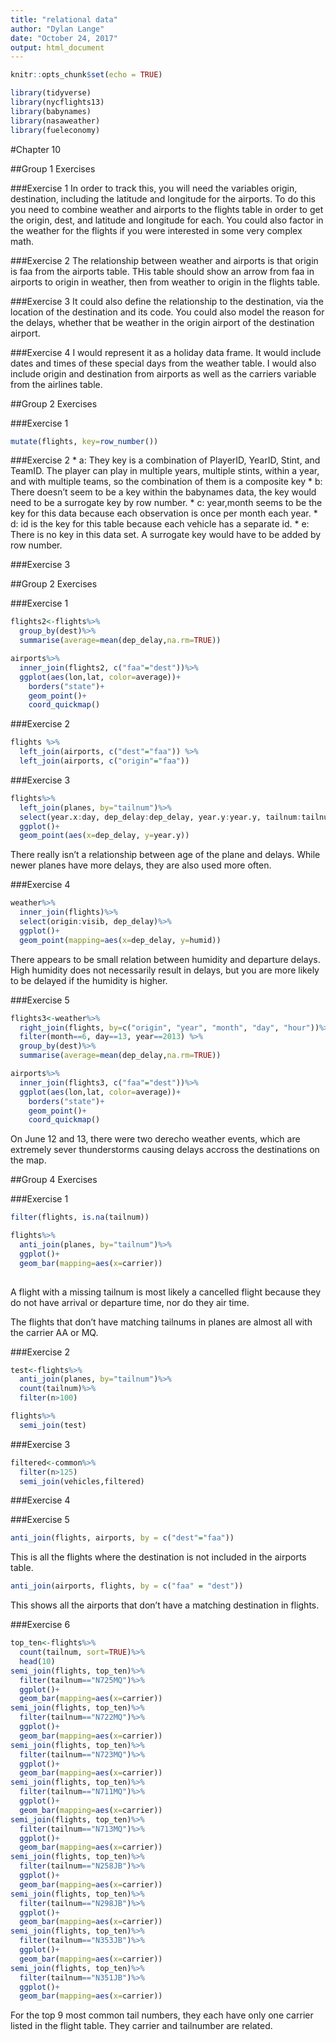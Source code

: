 ```yaml
---
title: "relational data"
author: "Dylan Lange"
date: "October 24, 2017"
output: html_document
---
```


```r
knitr::opts_chunk$set(echo = TRUE)
```

```r
library(tidyverse)
library(nycflights13)
library(babynames)
library(nasaweather)
library(fueleconomy)
```

#Chapter 10

##Group 1 Exercises

###Exercise 1
In order to track this, you will need the variables origin, destination, including the latitude and longitude for the airports.  To do this you need to combine weather and airports to the flights table in order to get the origin, dest, and latitude and longitude for each.  You could also factor in the weather for the flights if you were interested in some very complex math.

###Exercise 2
The relationship between weather and airports is that origin is faa from the airports table.  THis table should show an arrow from faa in airports to origin in weather, then from weather to origin in the flights table.

###Exercise 3
It could also define the relationship to the destination, via the location of the destination and its code.  You could also model the reason for the delays, whether that be weather in the origin airport of the destination airport.

###Exercise 4
I would represent it as a holiday data frame.  It would include dates and times of these special days from the weather table.  I would also include origin and destination from airports as well as the carriers variable from the airlines table.  

##Group 2 Exercises

###Exercise 1
```r
mutate(flights, key=row_number())
```

###Exercise 2
 * a: They key is a combination of PlayerID, YearID, Stint, and TeamID.  The player can play in multiple years, multiple stints, within a year, and with multiple teams, so the combination of them is a composite key
 * b: There doesn't seem to be a key within the babynames data, the key would need to be a surrogate key by row number.
 * c: year,month seems to be the key for this data because each observation is once per month each year.
 * d: id is the key for this table because each vehicle has a separate id.
 * e: There is no key in this data set.  A surrogate key would have to be added by row number.
 
###Exercise 3


##Group 2 Exercises

###Exercise 1
```r
flights2<-flights%>%
  group_by(dest)%>%
  summarise(average=mean(dep_delay,na.rm=TRUE))

airports%>%
  inner_join(flights2, c("faa"="dest"))%>%
  ggplot(aes(lon,lat, color=average))+
    borders("state")+
    geom_point()+
    coord_quickmap()
```

###Exercise 2
```r
flights %>%
  left_join(airports, c("dest"="faa")) %>%
  left_join(airports, c("origin"="faa"))
```

###Exercise 3
```r
flights%>%
  left_join(planes, by="tailnum")%>%
  select(year.x:day, dep_delay:dep_delay, year.y:year.y, tailnum:tailnum)%>%
  ggplot()+
  geom_point(aes(x=dep_delay, y=year.y))
```

There really isn't a relationship between age of the plane and delays.  While newer planes have more delays, they are also used more often.

###Exercise 4
```r
weather%>%
  inner_join(flights)%>%
  select(origin:visib, dep_delay)%>%
  ggplot()+
  geom_point(mapping=aes(x=dep_delay, y=humid))
```

There appears to be small relation between humidity and departure delays.  High humidity does not necessarily result in delays, but you are more likely to be delayed if the humidity is higher.

###Exercise 5
```r
flights3<-weather%>%
  right_join(flights, by=c("origin", "year", "month", "day", "hour"))%>%
  filter(month==6, day==13, year==2013) %>%
  group_by(dest)%>%
  summarise(average=mean(dep_delay,na.rm=TRUE))

airports%>%
  inner_join(flights3, c("faa"="dest"))%>%
  ggplot(aes(lon,lat, color=average))+
    borders("state")+
    geom_point()+
    coord_quickmap()
```

On June 12 and 13, there were two derecho weather events, which are extremely sever thunderstorms causing delays accross the destinations on the map.


##Group 4 Exercises

###Exercise 1
```r
filter(flights, is.na(tailnum))

flights%>%
  anti_join(planes, by="tailnum")%>%
  ggplot()+
  geom_bar(mapping=aes(x=carrier))
  
```

A flight with a missing tailnum is most likely a cancelled flight because they do not have arrival or departure time, nor do they air time.

The flights that don't have matching tailnums in planes are almost all with the carrier AA or MQ.

###Exercise 2
```r
test<-flights%>%
  anti_join(planes, by="tailnum")%>%
  count(tailnum)%>%
  filter(n>100)

flights%>%
  semi_join(test)
```

###Exercise 3
```r
filtered<-common%>% 
  filter(n>125)
  semi_join(vehicles,filtered)
```

###Exercise 4


###Exercise 5
```r
anti_join(flights, airports, by = c("dest"="faa"))
```

This is all the flights where the destination is not included in the airports table.

```r
anti_join(airports, flights, by = c("faa" = "dest"))
```

This shows all the airports that don't have a matching destination in flights.

###Exercise 6
```r
top_ten<-flights%>%
  count(tailnum, sort=TRUE)%>%
  head(10)
semi_join(flights, top_ten)%>%
  filter(tailnum=="N725MQ")%>%
  ggplot()+
  geom_bar(mapping=aes(x=carrier))
semi_join(flights, top_ten)%>%
  filter(tailnum=="N722MQ")%>%
  ggplot()+
  geom_bar(mapping=aes(x=carrier))
semi_join(flights, top_ten)%>%
  filter(tailnum=="N723MQ")%>%
  ggplot()+
  geom_bar(mapping=aes(x=carrier))
semi_join(flights, top_ten)%>%
  filter(tailnum=="N711MQ")%>%
  ggplot()+
  geom_bar(mapping=aes(x=carrier))
semi_join(flights, top_ten)%>%
  filter(tailnum=="N713MQ")%>%
  ggplot()+
  geom_bar(mapping=aes(x=carrier))
semi_join(flights, top_ten)%>%
  filter(tailnum=="N258JB")%>%
  ggplot()+
  geom_bar(mapping=aes(x=carrier))
semi_join(flights, top_ten)%>%
  filter(tailnum=="N298JB")%>%
  ggplot()+
  geom_bar(mapping=aes(x=carrier))
semi_join(flights, top_ten)%>%
  filter(tailnum=="N353JB")%>%
  ggplot()+
  geom_bar(mapping=aes(x=carrier))
semi_join(flights, top_ten)%>%
  filter(tailnum=="N351JB")%>%
  ggplot()+
  geom_bar(mapping=aes(x=carrier))
```

For the top 9 most common tail numbers, they each have only one carrier listed in the flight table.  They carrier and tailnumber are related.
